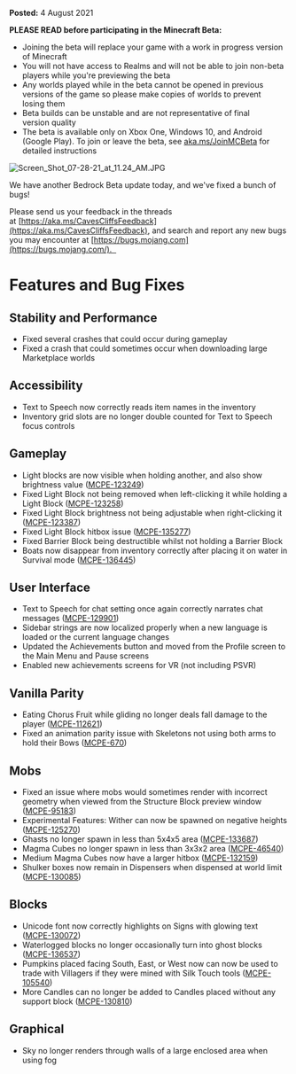 **Posted:** 4 August 2021

**PLEASE READ before participating in the Minecraft Beta:** 

-   Joining the beta will replace your game with a work in progress version of Minecraft 
-   You will not have access to Realms and will not be able to join non-beta players while you're previewing the beta
-   Any worlds played while in the beta cannot be opened in previous versions of the game so please make copies of worlds to prevent losing them 
-   Beta builds can be unstable and are not representative of final version quality 
-   The beta is available only on Xbox One, Windows 10, and Android (Google Play). To join or leave the beta, see [aka.ms/JoinMCBeta](https://aka.ms/JoinMCBeta) for detailed instructions

![Screen_Shot_07-28-21_at_11.24_AM.JPG](https://feedback.minecraft.net/hc/article_attachments/4406445864461/Screen_Shot_07-28-21_at_11.24_AM.JPG)

We have another Bedrock Beta update today, and we've fixed a bunch of bugs!  

Please send us your feedback in the threads at [https://aka.ms/CavesCliffsFeedback](https://aka.ms/CavesCliffsFeedback), and search and report any new bugs you may encounter at [https://bugs.mojang.com](https://bugs.mojang.com/).  

# **Features and Bug Fixes**

## **Stability and Performance**

-   Fixed several crashes that could occur during gameplay
-   Fixed a crash that could sometimes occur when downloading large Marketplace worlds

## **Accessibility**

-   Text to Speech now correctly reads item names in the inventory
-   Inventory grid slots are no longer double counted for Text to Speech focus controls

## **Gameplay**

-   Light blocks are now visible when holding another, and also show brightness value ([MCPE-123249](https://bugs.mojang.com/browse/MCPE-123249))
-   Fixed Light Block not being removed when left-clicking it while holding a Light Block ([MCPE-123258](https://bugs.mojang.com/browse/MCPE-123258))
-   Fixed Light Block brightness not being adjustable when right-clicking it ([MCPE-123387](https://bugs.mojang.com/browse/MCPE-123387))
-   Fixed Light Block hitbox issue ([MCPE-135277](https://bugs.mojang.com/browse/MCPE-135277))
-   Fixed Barrier Block being destructible whilst not holding a Barrier Block
-   Boats now disappear from inventory correctly after placing it on water in Survival mode ([MCPE-136445](https://bugs.mojang.com/browse/MCPE-136445))

## **User Interface**

-   Text to Speech for chat setting once again correctly narrates chat messages ([MCPE-129901](https://bugs.mojang.com/browse/MCPE-129901))
-   Sidebar strings are now localized properly when a new language is loaded or the current language changes
-   Updated the Achievements button and moved from the Profile screen to the Main Menu and Pause screens
-   Enabled new achievements screens for VR (not including PSVR)

## **Vanilla Parity**

-   Eating Chorus Fruit while gliding no longer deals fall damage to the player ([MCPE-112621](https://bugs.mojang.com/browse/MCPE-112621))
-   Fixed an animation parity issue with Skeletons not using both arms to hold their Bows ([MCPE-670](https://bugs.mojang.com/browse/MCPE-670))

## **Mobs**

-   Fixed an issue where mobs would sometimes render with incorrect geometry when viewed from the Structure Block preview window ([MCPE-95183](https://bugs.mojang.com/browse/MCPE-95183))
-   Experimental Features: Wither can now be spawned on negative heights ([MCPE-125270](https://bugs.mojang.com/browse/MCPE-125270))
-   Ghasts no longer spawn in less than 5x4x5 area ([MCPE-133687](https://bugs.mojang.com/browse/MCPE-133687))
-   Magma Cubes no longer spawn in less than 3x3x2 area ([MCPE-46540](https://bugs.mojang.com/browse/MCPE-46540))
-   Medium Magma Cubes now have a larger hitbox ([MCPE-132159](https://bugs.mojang.com/browse/MCPE-132159))
-   Shulker boxes now remain in Dispensers when dispensed at world limit ([MCPE-130085](https://bugs.mojang.com/browse/MCPE-130085))

## **Blocks**

-   Unicode font now correctly highlights on Signs with glowing text ([MCPE-130072](https://bugs.mojang.com/browse/MCPE-130072))
-   Waterlogged blocks no longer occasionally turn into ghost blocks ([MCPE-136537](https://bugs.mojang.com/browse/MCPE-136537))
-   Pumpkins placed facing South, East, or West now can now be used to trade with Villagers if they were mined with Silk Touch tools ([MCPE-105540](https://bugs.mojang.com/browse/MCPE-105540))
-   More Candles can no longer be added to Candles placed without any support block ([MCPE-130810](https://bugs.mojang.com/browse/MCPE-130810))

## **Graphical**

-   Sky no longer renders through walls of a large enclosed area when using fog

